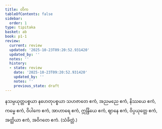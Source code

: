 ```yaml
---
title: တိက
tableOfContents: false
sidebar:
  order: 1
type: tipitaka
basket: ab
book: p1-1
review:
  current: review
  updated: '2025-10-23T09:20:52.931420'
  updated_by: ''
  notes: ''
  history:
  - state: review
    date: '2025-10-23T09:20:52.931420'
    updated_by: ''
    notes: ''
    previous_state: draft
---
```



<ReviewStatus review={frontmatter.review} showDetails={true} />

<HypothesisAnnotation frontmatter={frontmatter} />

<DynamicBreadcrumb />

<Paragraph number="391" book="p1-1">
နသမ္ပယုတ္တပစ္စယာ နဟေတုပစ္စယာ သဟဇာတေ ဧကံ, အညမညေ ဧကံ, နိဿယေ ဧကံ, ကမ္မေ ဧကံ, ဝိပါကေ ဧကံ, အာဟာရေ ဧကံ, ဣန္ဒြိယေ ဧကံ, ဈာနေ ဧကံ, ဝိပ္ပယုတ္တေ ဧကံ, အတ္ထိယာ ဧကံ, အဝိဂတေ ဧကံ. (သံခိတ္တံ.)
</Paragraph>